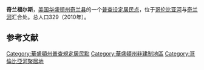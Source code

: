 {{Infobox settlement
|official_name = 奇兰福尔斯
|settlement_type = 普查设定居民点
|nickname = 
|motto =

<!-- Maps -->
|image_map = 
|mapsize = 
|map_caption = 
|image_map1 = 
|mapsize1 = 
|map_caption1 = 
|pushpin_map = USA Washington

<!-- Location -->
|coordinates_region = US-WA
|subdivision_type = 国家
|subdivision_name = 美国
|subdivision_type1 = 州
|subdivision_name1 = 华盛顿州
|subdivision_type2 = 县
|subdivision_name2 = 奇兰县

|population_as_of = 2010年
|population_footnotes = 
|population_total = 329
|population_density_km2 = 
|population_density_sq_mi =

<!-- General information -->
|timezone = 太平洋时区
|utc_offset = -8
|timezone_DST = PDT
|utc_offset_DST = -7
|elevation_footnotes = 
|elevation_m = 
|elevation_ft = 758
|latd = 47 |
latm = 48 |
lats = 05 |
latNS = N |
longd = 119 |
longm = 59 |
longs = 09 |
longEW = W |
coordinates_display=%

|postal_code_type = 邮编
|postal_code = 98817
|website = 
|footnotes = 
}}'''奇兰福尔斯'''，[[美国|美国]][[华盛顿州|华盛顿州]][[奇兰县|奇兰县]]的一个[[普查设定居民点|普查设定居民点]]，位于[[哥伦比亚河|哥伦比亚河]]与[[奇兰河|奇兰河]]汇合处。总人口329（2010年）。


==参考文献==
{{reflist}}

[[Category:華盛頓州普查規定居民點|Category:華盛頓州普查規定居民點]]
[[Category:華盛頓州非建制地區|Category:華盛頓州非建制地區]]
[[Category:哥倫比亞河聚居地|Category:哥倫比亞河聚居地]]